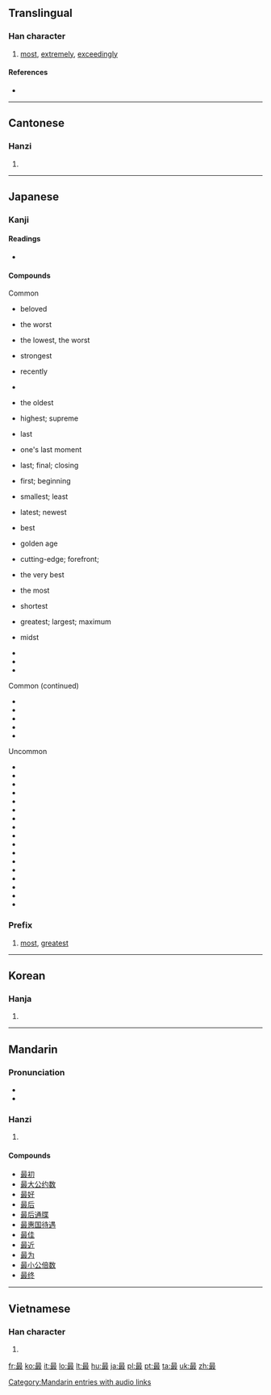 ==Translingual==

===Han character===
{{Han char|rn=73|rad=曰|as=08|sn=12|four=6014<sub>7</sub>|canj=日尸十水 (ASJE)|ids=⿱[[日]][[取]]}}

# [[most]], [[extremely]], [[exceedingly]]

====References====
* {{Han ref|kx=0503.050|dkj=14301|dj=0877.040|hdz=21516.080|uh=6700|ud=26368|bh=B3CC|bd=46028}}

----

==Cantonese==

===Hanzi===
{{yue-hanzi|jyut=[[zeoi3]]|y=jeui3}}

# {{defn|lang=yue|sort=曰08}}

----

==Japanese==

===Kanji===
{{ja-kanji|grade=4|rs=曰08}}

====Readings====
* {{ja-readings|on=[[さい]] (sai)|kun=[[もっと]] (motto), [[つま]] (tsuma)}}

====Compounds====
{{der-top|Compounds of 最}}
Common
* {{ja-l|最愛|さいあい|saiai}} beloved
* {{ja-l|最悪|さいあく|saiaku}} the worst
* {{ja-l|最下|さいか|saika}} the lowest, the worst
* {{ja-l|最強|さいきょう|saikyō}} strongest
* {{ja-l|最近|さいきん|saikin}} recently
* {{ja-l|最恵国|さいけいこく|saikeikoku}}
* {{ja-l|最古|さいこ|saiko}} the oldest
* {{ja-l|最高|さいこう|saikō}} highest; supreme
* {{ja-l|最後|さいご|saigo}} last
* {{ja-l|最期|さいご|saigo}} one's last moment
* {{ja-l|最終|さいしゅう|saishū}} last; final; closing
* {{ja-l|最初|さいしょ|saisho}} first; beginning
* {{ja-l|最小|さいしょう|saishō}} smallest; least
* {{ja-l|最新|さいしん|saishin}} latest; newest
* {{ja-l|最上|さいじょう|saijō}} best
* {{ja-l|最盛期|さいせいき|saiseiki}} golden age
* {{ja-l|最先端|さいせんたん|saisentan}} cutting-edge; forefront;
* {{ja-l|最善|さいぜん|saizen}} the very best
* {{ja-l|最多|さいた|saita}} the most
* {{ja-l|最短|さいたん|saitan}} shortest
* {{ja-l|最大|さいだい|saidai}} greatest; largest; maximum
* {{ja-l|最中|さいちゅう|saichū}} midst
* {{ja-l|最長|さいちょう|saichō}}
* {{ja-l|最低|さいてい|saitei}}
* {{ja-l|最適|さいてき|saiteki}}
{{der-mid}}
Common (continued)
* {{ja-l|最優遇|さいゆうぐう|saiyūgū}}
* {{ja-l|最良|さいりょう|sairyō}}
* {{ja-l|最も|もっとも|mottomo}}
* {{ja-l|最早|もはや|mohaya}}
* {{ja-l|最寄り|もより|moyori}}

Uncommon
* {{ja-l|最右|さいう|saiu}}
* {{ja-l|最遠|さいえん|saien}}
* {{ja-l|最外|さいがい|saigai}}
* {{ja-l|最敬礼|さいけいれい|saikeirei}}
* {{ja-l|最左|さいさ|saisa}}
* {{ja-l|最深|さいしん|saishin}}
* {{ja-l|最弱|さいじゃく|saijaku}}
* {{ja-l|最前|さいぜん|saizen}}
* {{ja-l|最速|さいそく|saisoku}}
* {{ja-l|最たる|さいたる|saitaru}}
* {{ja-l|最賃法|さいちんほう|saichinhō}}
* {{ja-l|最南|さいなん|sainan}}
* {{ja-l|最果て|さいはて|saihate}}
* {{ja-l|最頻値|さいひんち|saihinchi}}
* {{ja-l|最北|さいほく|saihoku}}
* {{ja-l|最安値|さいやすね|saiyasune}}
* {{ja-l|最優先|さいゆうせん|saiyūsen}}
{{der-bottom}}

===Prefix===
{{ja-pos|k|prefix|hira=さい|rom=sai-}}
# [[most]], [[greatest]]

----

==Korean==

===Hanja===
{{ko-hanja|hangeul=최|eumhun=|rv=choe|mr=ch'oe|y=choy}}

# {{defn|lang=ko|sort=曰08}}

----

==Mandarin==

===Pronunciation===
* {{IPA|[tsuei˥˩]|lang=cmn}}
* {{audio|zh-zuì.ogg|audio}}

===Hanzi===
{{cmn-hanzi|pin=[[zuì]] ([[zui4]])|wg=tsui<sup>4</sup>}}

# {{defn|lang=cmn|sort=曰08}}

====Compounds====
* [[最初]]
* [[最大公约数]]
* [[最好]]
* [[最后]]
* [[最后通牒]]
* [[最惠国待遇]]
* [[最佳]]
* [[最近]]
* [[最为]]
* [[最小公倍数]]
* [[最终]]

[[Category:Mandarin entries with audio links]]

----

==Vietnamese==

===Han character===
{{vi-hantu|[[tối]], [[tíu]], [[tụi]], [[tếu]]|rs=曰08}}

# {{defn|lang=vi|sort=曰08}}

[[fr:最]]
[[ko:最]]
[[it:最]]
[[lo:最]]
[[lt:最]]
[[hu:最]]
[[ja:最]]
[[pl:最]]
[[pt:最]]
[[ta:最]]
[[uk:最]]
[[zh:最]]